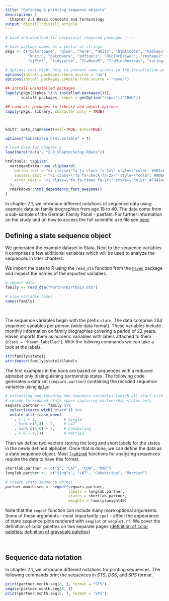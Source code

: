 ```yaml
---
title: "Defining & printing sequence objects"
description: |
  Chapter 2.1 Basic Concepts and Terminology
output: distill::distill_article
---
```


```r

# Load and download (if necessary) required packages ----

# Save package names as a vector of strings
pkgs <- c("colorspace", "glue", "here", "Hmisc", "htmltools", "kableExtra", 
          "knitr", "patchwork", "pdftools", "RColorBrewer", "reshape2", 
          "sjPlot", "tidyverse", "TraMineR", "TraMineRextras", "xaringanExtra") 

# Options that might help to prevent some errors in the installation process
options(install.packages.check.source = "no")
options(install.packages.compile.from.source = "never")

## Install uninstalled packages
lapply(pkgs[!(pkgs %in% installed.packages())], 
       install.packages, repos = getOption("repos")["CRAN"])

## Load all packages to library and adjust options
lapply(pkgs, library, character.only = TRUE)



knitr::opts_chunk$set(eval=TRUE, echo=TRUE)

options("kableExtra.html.bsTable" = T)

# load data for Chapter 2
load(here("data", "2-0_ChapterSetup.RData"))

```

```r
htmltools::tagList(
  xaringanExtra::use_clipboard(
    button_text = "<i class=\"fa fa-clone fa-2x\" style=\"color: #301e64\"></i>",
    success_text = "<i class=\"fa fa-check fa-2x\" style=\"color: #90BE6D\"></i>",
    error_text = "<i class=\"fa fa-times fa-2x\" style=\"color: #F94144\"></i>"
  ),
  rmarkdown::html_dependency_font_awesome()
)
```

In chapter 2.1, we introduce different notations of sequence data using example data on family biographies from age 18 to 40. The data come from a sub-sample of the German Family Panel - pairfam. For further information on the study and on how to access the full scientific use file see [here](https://www.pairfam.de/en/).

## Defining a state sequence object

We generated the example dataset in Stata. Next to the sequence variables it comprises a few additional variables which will be used to analyze the sequences in later chapters.

We import the data to R using the `read_dta` function from the [`haven`](https://haven.tidyverse.org/index.html) package and inspect the names of the imported variables.

```r
# import data
family <- read_dta("PartnerBirthbio.dta")
```

<div class='pre-scrolly'>
```r
# view variable names
names(family)
```
</div>

\  

The sequence variables begin with the prefix `state`. The data comprise 264 sequence variables per person (wide data format). These variables include monthly information on family biographies covering a period of 22 years.
Haven imports them as numeric variables with labels attached to them (`class = "haven_labelled"`). With the follwing commands we can take a look at the labels.

```r
str(family$state1) 
attributes(family$state1)$labels
```

The first examples in the book are based on sequences with a reduced alphabet only distinguishing partnership states. The following code generates a data set (`seqvars.partner`) containing the recoded sequence variables using [`dplyr`](https://dplyr.tidyverse.org/index.html).

```r
# extracting and recoding the sequence variables (which all start with state)
# recode to reduced state space capturing partnership status only 
seqvars.partner <- family %>%
  select(starts_with("state")) %>%
  mutate_all(~(case_when(
    . < 3 ~ 1,            # Single
    . %in% c(3,4) ~ 2,    # LAT
    . %in% c(5,6) ~ 3,    # Cohabiting
    . > 6 ~ 4,)))         # Married
```

Then we define two vectors storing the long and short labels for the states in the newly defined alphabet. Once that is done, we can define the data as a state sequence object. Most [`TraMineR`](http://traminer.unige.ch/) functions for analyzing sequences require the data to have this format.

```r

shortlab.partner <- c("S", "LAT", "COH", "MAR")
longlab.partner <-  c("Single", "LAT", "Cohabiting", "Married")

# create state sequence object
partner.month.seq <- seqdef(seqvars.partner,
                            labels = longlab.partner,
                            states = shortlab.partner,
                            weights = family$weight40)

```

Note that the `seqdef` function can include many more optional arguments. Some of these arguments - most importantly `cpal` - affect the appearance of state sequence plots rendered with `seqplot` or `seqplot.rf`. We cover the definition of color palettes on two separate pages ([definition of color palettes](rChapter2-4_color.html); [definition of grayscale palettes](rChapter2-4_grayscale.html))  

\  

## Sequence data notation 

In chapter 2.1, we introduce different notations for printing sequences. The following commands print the sequences in *STS*, *DSS*, and *SPS* format.


```r
print(partner.month.seq[8, ], format = "STS")
seqdss(partner.month.seq[8, ])
print(partner.month.seq[8, ], format = "SPS")
```


